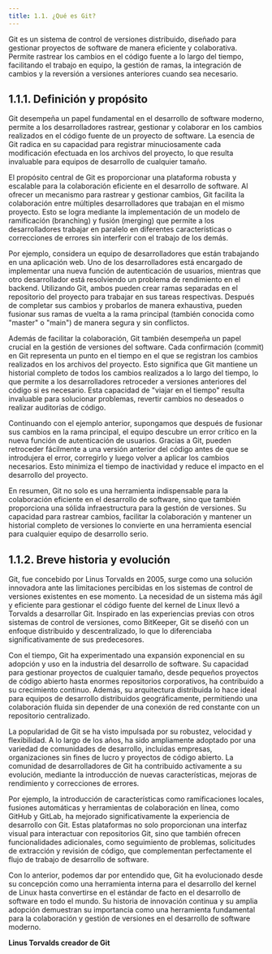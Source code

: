 ```yaml
---
title: 1.1. ¿Qué es Git?
---
```


Git es un sistema de control de versiones distribuido, diseñado para gestionar proyectos de software de manera eficiente y colaborativa. Permite rastrear los cambios en el código fuente a lo largo del tiempo, facilitando el trabajo en equipo, la gestión de ramas, la integración de cambios y la reversión a versiones anteriores cuando sea necesario.

## 1.1.1. Definición y propósito

Git desempeña un papel fundamental en el desarrollo de software moderno, permite a los desarrolladores rastrear, gestionar y colaborar en los cambios realizados en el código fuente de un proyecto de software. La esencia de Git radica en su capacidad para registrar minuciosamente cada modificación efectuada en los archivos del proyecto, lo que resulta invaluable para equipos de desarrollo de cualquier tamaño.

El propósito central de Git es proporcionar una plataforma robusta y escalable para la colaboración eficiente en el desarrollo de software. Al ofrecer un mecanismo para rastrear y gestionar cambios, Git facilita la colaboración entre múltiples desarrolladores que trabajan en el mismo proyecto. Esto se logra mediante la implementación de un modelo de ramificación (branching) y fusión (merging) que permite a los desarrolladores trabajar en paralelo en diferentes características o correcciones de errores sin interferir con el trabajo de los demás.

Por ejemplo, considera un equipo de desarrolladores que están trabajando en una aplicación web. Uno de los desarrolladores está encargado de implementar una nueva función de autenticación de usuarios, mientras que otro desarrollador está resolviendo un problema de rendimiento en el backend. Utilizando Git, ambos pueden crear ramas separadas en el repositorio del proyecto para trabajar en sus tareas respectivas. Después de completar sus cambios y probarlos de manera exhaustiva, pueden fusionar sus ramas de vuelta a la rama principal (también conocida como "master" o "main") de manera segura y sin conflictos.

Además de facilitar la colaboración, Git también desempeña un papel crucial en la gestión de versiones del software. Cada confirmación (commit) en Git representa un punto en el tiempo en el que se registran los cambios realizados en los archivos del proyecto. Esto significa que Git mantiene un historial completo de todos los cambios realizados a lo largo del tiempo, lo que permite a los desarrolladores retroceder a versiones anteriores del código si es necesario. Esta capacidad de "viajar en el tiempo" resulta invaluable para solucionar problemas, revertir cambios no deseados o realizar auditorías de código.

Continuando con el ejemplo anterior, supongamos que después de fusionar sus cambios en la rama principal, el equipo descubre un error crítico en la nueva función de autenticación de usuarios. Gracias a Git, pueden retroceder fácilmente a una versión anterior del código antes de que se introdujera el error, corregirlo y luego volver a aplicar los cambios necesarios. Esto minimiza el tiempo de inactividad y reduce el impacto en el desarrollo del proyecto.

En resumen, Git no solo es una herramienta indispensable para la colaboración eficiente en el desarrollo de software, sino que también proporciona una sólida infraestructura para la gestión de versiones. Su capacidad para rastrear cambios, facilitar la colaboración y mantener un historial completo de versiones lo convierte en una herramienta esencial para cualquier equipo de desarrollo serio.

## 1.1.2. Breve historia y evolución

Git, fue concebido por Linus Torvalds en 2005, surge como una solución innovadora ante las limitaciones percibidas en los sistemas de control de versiones existentes en ese momento. La necesidad de un sistema más ágil y eficiente para gestionar el código fuente del kernel de Linux llevó a Torvalds a desarrollar Git. Inspirado en las experiencias previas con otros sistemas de control de versiones, como BitKeeper, Git se diseñó con un enfoque distribuido y descentralizado, lo que lo diferenciaba significativamente de sus predecesores.

Con el tiempo, Git ha experimentado una expansión exponencial en su adopción y uso en la industria del desarrollo de software. Su capacidad para gestionar proyectos de cualquier tamaño, desde pequeños proyectos de código abierto hasta enormes repositorios corporativos, ha contribuido a su crecimiento continuo. Además, su arquitectura distribuida lo hace ideal para equipos de desarrollo distribuidos geográficamente, permitiendo una colaboración fluida sin depender de una conexión de red constante con un repositorio centralizado.

La popularidad de Git se ha visto impulsada por su robustez, velocidad y flexibilidad. A lo largo de los años, ha sido ampliamente adoptado por una variedad de comunidades de desarrollo, incluidas empresas, organizaciones sin fines de lucro y proyectos de código abierto. La comunidad de desarrolladores de Git ha contribuido activamente a su evolución, mediante la introducción de nuevas características, mejoras de rendimiento y correcciones de errores.

Por ejemplo, la introducción de características como ramificaciones locales, fusiones automáticas y herramientas de colaboración en línea, como GitHub y GitLab, ha mejorado significativamente la experiencia de desarrollo con Git. Estas plataformas no solo proporcionan una interfaz visual para interactuar con repositorios Git, sino que también ofrecen funcionalidades adicionales, como seguimiento de problemas, solicitudes de extracción y revisión de código, que complementan perfectamente el flujo de trabajo de desarrollo de software.

Con lo anterior, podemos dar por entendido que, Git ha evolucionado desde su concepción como una herramienta interna para el desarrollo del kernel de Linux hasta convertirse en el estándar de facto en el desarrollo de software en todo el mundo. Su historia de innovación continua y su amplia adopción demuestran su importancia como una herramienta fundamental para la colaboración y gestión de versiones en el desarrollo de software moderno.

<ImageZoom
  src="/images/git_curso/modulo-1/linus-torvalds.jpg"
  alt="Ejemplo de zoom"
  width={800}
  height={500}
/>  

**Linus Torvalds creador de Git**

<DocsRating />

